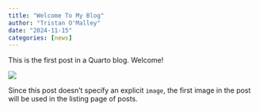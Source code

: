 ```yaml
---
title: "Welcome To My Blog"
author: "Tristan O'Malley"
date: "2024-11-15"
categories: [news]
---
```


This is the first post in a Quarto blog. Welcome!

![](thumbnail.jpg)

Since this post doesn't specify an explicit `image`, the first image in the post will be used in the listing page of posts.
